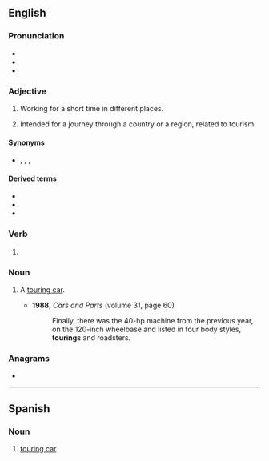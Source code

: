 ==English==

===Pronunciation===
* {{IPA|en|/ˈtʊəɹɪŋ/|/ˈtɔːɹɪŋ/}}
* {{audio|en|LL-Q1860 (eng)-Vealhurl-touring.wav |Audio (UK)}}
* {{rhymes|en|ʊəɹɪŋ|ɔːɹɪŋ|s=2}}

===Adjective===
{{en-adj|-}}

# Working for a short time in different places.
#: {{ux|en|a '''touring''' company}}
# Intended for a journey through a country or a region, related to tourism.
#: {{ux|en|If you are not using a '''touring'''-specific bike and you have large feet, you could have problems with your heels striking your rear panniers. This is one of the very reasons why a '''touring''' bike has long chainstays (435mm minimum).}}

====Synonyms====
* {{l|en|itinerant}}, {{l|en|moving}}, {{l|en|road}}, {{l|en|traveling}}

====Derived terms====
* {{l|en|touring car}}
* {{l|en|touring bicycle}}
* {{l|en|touring company}}

===Verb===
{{head|en|verb form}}

# {{present participle of|en|tour|nocat=1}}

===Noun===
{{en-noun}}

# {{lb|en|informal}} A [[touring car]].
#* '''1988''', ''Cars and Parts'' (volume 31, page 60)
#*: Finally, there was the 40-hp machine from the previous year, on the 120-inch wheelbase and listed in four body styles, '''tourings''' and roadsters.

===Anagrams===
* {{anagrams|en|a=ginortu|Guitron|outgrin|outring|ring out|routing}}

----

==Spanish==

===Noun===
{{es-noun|m}}

# [[touring car]]